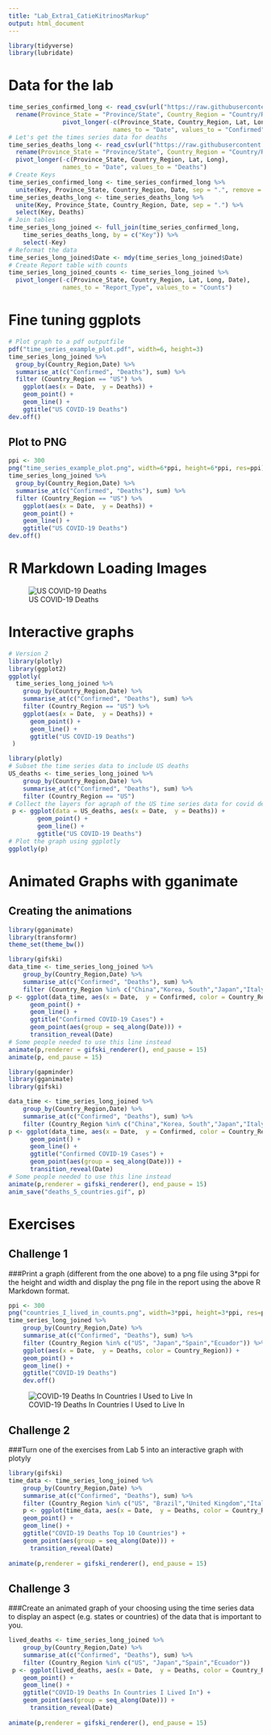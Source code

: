 ```yaml
---
title: "Lab_Extra1_CatieKitrinosMarkup"
output: html_document
---
```

```r
library(tidyverse)
library(lubridate)
```

# Data for the lab

```r
time_series_confirmed_long <- read_csv(url("https://raw.githubusercontent.com/CSSEGISandData/COVID-19/master/csse_covid_19_data/csse_covid_19_time_series/time_series_covid19_confirmed_global.csv")) %>%
  rename(Province_State = "Province/State", Country_Region = "Country/Region")  %>% 
               pivot_longer(-c(Province_State, Country_Region, Lat, Long),
                             names_to = "Date", values_to = "Confirmed") 
# Let's get the times series data for deaths
time_series_deaths_long <- read_csv(url("https://raw.githubusercontent.com/CSSEGISandData/COVID-19/master/csse_covid_19_data/csse_covid_19_time_series/time_series_covid19_deaths_global.csv")) %>%
  rename(Province_State = "Province/State", Country_Region = "Country/Region")  %>% 
  pivot_longer(-c(Province_State, Country_Region, Lat, Long),
               names_to = "Date", values_to = "Deaths")
# Create Keys 
time_series_confirmed_long <- time_series_confirmed_long %>% 
  unite(Key, Province_State, Country_Region, Date, sep = ".", remove = FALSE)
time_series_deaths_long <- time_series_deaths_long %>% 
  unite(Key, Province_State, Country_Region, Date, sep = ".") %>% 
  select(Key, Deaths)
# Join tables
time_series_long_joined <- full_join(time_series_confirmed_long,
    time_series_deaths_long, by = c("Key")) %>% 
    select(-Key)
# Reformat the data
time_series_long_joined$Date <- mdy(time_series_long_joined$Date)
# Create Report table with counts
time_series_long_joined_counts <- time_series_long_joined %>% 
  pivot_longer(-c(Province_State, Country_Region, Lat, Long, Date),
               names_to = "Report_Type", values_to = "Counts")
```

# Fine tuning ggplots

```r
# Plot graph to a pdf outputfile
pdf("time_series_example_plot.pdf", width=6, height=3)
time_series_long_joined %>% 
  group_by(Country_Region,Date) %>% 
  summarise_at(c("Confirmed", "Deaths"), sum) %>% 
  filter (Country_Region == "US") %>% 
    ggplot(aes(x = Date,  y = Deaths)) + 
    geom_point() +
    geom_line() +
    ggtitle("US COVID-19 Deaths")
dev.off()
```

## Plot to PNG
```r
ppi <- 300
png("time_series_example_plot.png", width=6*ppi, height=6*ppi, res=ppi)
time_series_long_joined %>% 
  group_by(Country_Region,Date) %>% 
  summarise_at(c("Confirmed", "Deaths"), sum) %>% 
  filter (Country_Region == "US") %>% 
    ggplot(aes(x = Date,  y = Deaths)) + 
    geom_point() +
    geom_line() +
    ggtitle("US COVID-19 Deaths")
dev.off()
```

# R Markdown Loading Images

![US COVID-19 Deaths](time_series_example_plot.png) 

# Interactive graphs

```r
# Version 2
library(plotly)
library(ggplot2)
ggplotly(
  time_series_long_joined %>% 
    group_by(Country_Region,Date) %>% 
    summarise_at(c("Confirmed", "Deaths"), sum) %>% 
    filter (Country_Region == "US") %>% 
    ggplot(aes(x = Date,  y = Deaths)) + 
      geom_point() +
      geom_line() +
      ggtitle("US COVID-19 Deaths")
 )
```

```r
library(plotly)
# Subset the time series data to include US deaths
US_deaths <- time_series_long_joined %>% 
    group_by(Country_Region,Date) %>% 
    summarise_at(c("Confirmed", "Deaths"), sum) %>% 
    filter (Country_Region == "US")
# Collect the layers for agraph of the US time series data for covid deaths
 p <- ggplot(data = US_deaths, aes(x = Date,  y = Deaths)) + 
        geom_point() +
        geom_line() +
        ggtitle("US COVID-19 Deaths")
# Plot the graph using ggplotly
ggplotly(p)
```

# Animated Graphs with gganimate

## Creating the animations

```r
library(gganimate)
library(transformr)
theme_set(theme_bw())
```

```r
library(gifski)
data_time <- time_series_long_joined %>% 
    group_by(Country_Region,Date) %>% 
    summarise_at(c("Confirmed", "Deaths"), sum) %>% 
    filter (Country_Region %in% c("China","Korea, South","Japan","Italy","US")) 
p <- ggplot(data_time, aes(x = Date,  y = Confirmed, color = Country_Region)) + 
      geom_point() +
      geom_line() +
      ggtitle("Confirmed COVID-19 Cases") +
      geom_point(aes(group = seq_along(Date))) +
      transition_reveal(Date) 
# Some people needed to use this line instead
animate(p,renderer = gifski_renderer(), end_pause = 15)
animate(p, end_pause = 15)
```

```r
library(gapminder)
library(gganimate)
library(gifski)

data_time <- time_series_long_joined %>% 
    group_by(Country_Region,Date) %>% 
    summarise_at(c("Confirmed", "Deaths"), sum) %>% 
    filter (Country_Region %in% c("China","Korea, South","Japan","Italy","US")) 
p <- ggplot(data_time, aes(x = Date,  y = Confirmed, color = Country_Region)) + 
      geom_point() +
      geom_line() +
      ggtitle("Confirmed COVID-19 Cases") +
      geom_point(aes(group = seq_along(Date))) +
      transition_reveal(Date) 
# Some people needed to use this line instead
animate(p,renderer = gifski_renderer(), end_pause = 15)
anim_save("deaths_5_countries.gif", p)
```

# Exercises

## Challenge 1
###Print a graph (different from the one above) to a png file using 3*ppi for the height and width and display the png file in the report using the above R Markdown format.

```r

ppi <- 300
png("countries_I_lived_in_counts.png", width=3*ppi, height=3*ppi, res=ppi)
time_series_long_joined %>% 
    group_by(Country_Region,Date) %>% 
    summarise_at(c("Confirmed", "Deaths"), sum) %>% 
    filter (Country_Region %in% c("US", "Japan","Spain","Ecuador")) %>% 
    ggplot(aes(x = Date,  y = Deaths, color = Country_Region)) + 
    geom_point() +
    geom_line() +
    ggtitle("COVID-19 Deaths")
    dev.off()
```

![COVID-19 Deaths In Countries I Used to Live In](countries_I_lived_in_counts.png) 

## Challenge 2
###Turn one of the exercises from Lab 5 into an interactive graph with plotyly

```r
library(gifski)
time_data <- time_series_long_joined %>% 
    group_by(Country_Region,Date) %>% 
    summarise_at(c("Confirmed", "Deaths"), sum) %>% 
    filter (Country_Region %in% c("US", "Brazil","United Kingdom","Italy","Mexico", "France","Spain","India","Iran","Peru"))
    p <- ggplot(time_data, aes(x = Date,  y = Deaths, color = Country_Region)) + 
    geom_point() +
    geom_line() +
    ggtitle("COVID-19 Deaths Top 10 Countries") +
    geom_point(aes(group = seq_along(Date))) +
      transition_reveal(Date) 
    
animate(p,renderer = gifski_renderer(), end_pause = 15)

```


## Challenge 3
###Create an animated graph of your choosing using the time series data to display an aspect (e.g. states or countries) of the data that is important to you.

```r

lived_deaths <- time_series_long_joined %>% 
    group_by(Country_Region,Date) %>% 
    summarise_at(c("Confirmed", "Deaths"), sum) %>% 
    filter (Country_Region %in% c("US", "Japan","Spain","Ecuador"))
 p <- ggplot(lived_deaths, aes(x = Date,  y = Deaths, color = Country_Region)) + 
    geom_point() +
    geom_line() +
    ggtitle("COVID-19 Deaths In Countries I Lived In") +
    geom_point(aes(group = seq_along(Date))) +
      transition_reveal(Date) 
    
animate(p,renderer = gifski_renderer(), end_pause = 15)

  
```

